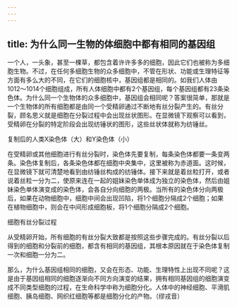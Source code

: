 ```yaml
---
---
---
```

title: 为什么同一生物的体细胞中都有相同的基因组
---




一个人，一头象，甚至一棵草，都包含着许许多多的细胞，因此它们也被称为多细胞生物。不过，在任何多细胞生物的众多细胞中，不管在形状、功能或生理特征等方面有多么大的不同，在它们的细胞核中，基因组都是相同的。如我们人体由1012～1014个细胞组成，所有人体细胞中都有2个基因组，每个基因组都有23条染色体。为什么同一个生物体的众多细胞中，基因组会相同呢？答案很简单，那就是一个生物体的所有细胞都是由同一个受精卵通过不断地有丝分裂产生的。有丝分裂，顾名思义就是细胞在分裂过程中会出现丝状图形。在显微镜下观察可以看到，受精卵在分裂的特定阶段会出现纺锤状的图形，这些丝状体就称为纺锤丝。

复制后的人类X染色体（大）和Y染色体（小）



在受精卵或其他细胞进行有丝分裂时，染色体先要复制，每条染色体都要一条变两条。染色体复制后，各条染色体都在细胞中央集中，这里被称为赤道面。这时候，在显微镜下就可清楚地看到由纺锤丝构成的纺锤体。接下来就是着丝粒打开，或者说着丝粒一分为二，使原来连在一起的姐妹染色单体成为独立的染色体，然后由姐妹染色单体演变成的染色体，会各自分向细胞的两极。当所有的染色体分向两极后，如果在动物细胞中，细胞中间会出现凹陷，将1个细胞分隔成2个细胞；如果在植物细胞中，则会在中间形成细胞板，将1个细胞分隔成2个细胞。

细胞有丝分裂过程



从受精卵开始，所有细胞的有丝分裂大致都是按照这些步骤完成的。有丝分裂以后得到的细胞和分裂前的细胞，都含有相同的基因组，其根本原因就在于染色体复制一次和细胞一分为二。

那么，为什么基因组相同的细胞，又会在形态、功能、生理特性上出现不同呢？这是由于基因组相同的细胞逐渐向不同方向演变的结果，拥有相同基因组的细胞演变成不同类型细胞的过程，在生命科学中称为细胞分化。人体中的神经细胞、平滑肌细胞、胰岛细胞、网织红细胞等都是细胞分化的产物。（缪戎音）